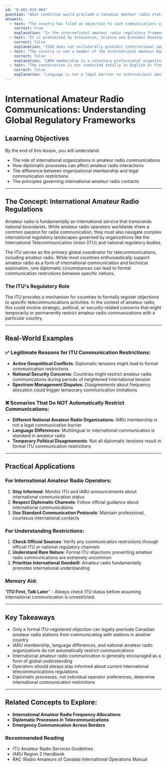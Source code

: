 ```yaml
---
id: "B-001-014-004"
question: "What condition would preclude a Canadian amateur radio station from communicating with amateur radio stations in another country?"
answers:
  - text: "The country has filed an objection to such communications with the International Telecommunication Union (ITU)"
    correct: true
    explanation: "In the international amateur radio regulatory framework, if a country formally objects to amateur radio communications through an official ITU filing, Canadian amateur radio operators would be legally prohibited from communicating with stations from that specific country. This represents a rare but official diplomatic mechanism to restrict cross-border amateur radio communications."
  - text: "It is prohibited by Innovation, Science and Economic Development Canada"
    correct: false
    explanation: "ISED does not unilaterally prohibit international amateur radio communications. Instead, they enforce international agreements and ensure Canadian operators follow global amateur radio regulations. ISED actually encourages international amateur radio communication as a means of international goodwill and emergency communication practice."
  - text: "The country is not a member of the International Amateur Radio Union (IARU)"
    correct: false
    explanation: "IARU membership is a voluntary professional organization and does not legally restrict amateur radio communications. Amateur radio operators can communicate internationally regardless of their national amateur radio organization's IARU membership status."
  - text: "The conversation is not conducted totally in English or French"
    correct: false
    explanation: "Language is not a legal barrier to international amateur radio communications. Many international contacts use a mix of languages, Q-codes, and standard communication protocols. The primary requirement is clear, courteous communication that follows international amateur radio standards."
---
```


# International Amateur Radio Communications: Understanding Global Regulatory Frameworks

## Learning Objectives
By the end of this lesson, you will understand:
- The role of international organizations in amateur radio communications
- How diplomatic processes can affect amateur radio interactions
- The difference between organizational membership and legal communication restrictions
- The principles governing international amateur radio contacts

---

## The Concept: International Amateur Radio Regulations

Amateur radio is fundamentally an international service that transcends national boundaries. While amateur radio operators worldwide share a common passion for radio communication, they must also navigate complex international regulatory landscapes governed by organizations like the International Telecommunication Union (ITU) and national regulatory bodies.

The ITU serves as the primary global coordinator for telecommunications, including amateur radio. While most countries enthusiastically support amateur radio as a form of international communication and technical exploration, rare diplomatic circumstances can lead to formal communication restrictions between specific nations.

### The ITU's Regulatory Role

The ITU provides a mechanism for countries to formally register objections to specific telecommunications activities. In the context of amateur radio, this could involve strategic, political, or security-related concerns that might temporarily or permanently restrict amateur radio communications with a particular country.

---

## Real-World Examples

### ✅ Legitimate Reasons for ITU Communication Restrictions:
- **Active Geopolitical Conflicts**: Diplomatic tensions might lead to formal communication restrictions
- **National Security Concerns**: Countries might restrict amateur radio communications during periods of heightened international tension
- **Spectrum Management Disputes**: Disagreements about frequency allocation could trigger temporary communication limitations

### ❌ Scenarios That Do NOT Automatically Restrict Communications:
- **Different National Amateur Radio Organizations**: IARU membership is not a legal communication barrier
- **Language Differences**: Multilingual or international communication is standard in amateur radio
- **Temporary Political Disagreements**: Not all diplomatic tensions result in formal ITU communication restrictions

---

## Practical Applications

### For International Amateur Radio Operators:
1. **Stay Informed**: Monitor ITU and IARU announcements about international communication status
2. **Respect Diplomatic Channels**: Follow official guidance about international communications
3. **Use Standard Communication Protocols**: Maintain professional, courteous international contacts

### For Understanding Restrictions:
1. **Check Official Sources**: Verify any communication restrictions through official ITU or national regulatory channels
2. **Understand Rare Nature**: Formal ITU objections preventing amateur radio communications are extremely uncommon
3. **Prioritize International Goodwill**: Amateur radio fundamentally promotes international understanding

### Memory Aid:
"**ITU First, Talk Later**" - Always check ITU status before assuming international communication is unrestricted.

---

## Key Takeaways

- Only a formal ITU-registered objection can legally preclude Canadian amateur radio stations from communicating with stations in another country
- IARU membership, language differences, and national amateur radio organizations do not automatically restrict communications
- International amateur radio communication is generally encouraged as a form of global understanding
- Operators should always stay informed about current international telecommunications regulations
- Diplomatic processes, not individual operator preferences, determine international communication restrictions

---

## Related Concepts to Explore:
- **International Amateur Radio Frequency Allocations**
- **Diplomatic Processes in Telecommunications**
- **Emergency Communication Across Borders**

### Recommended Reading
- ITU Amateur Radio Services Guidelines
- IARU Region 2 Handbook
- RAC (Radio Amateurs of Canada) International Operations Manual